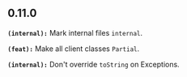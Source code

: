 ## 0.11.0
**`(internal):`** Mark internal files `internal`.

**`(feat):`** Make all client classes `Partial`.

**`(internal):`** Don't override `toString` on Exceptions.

